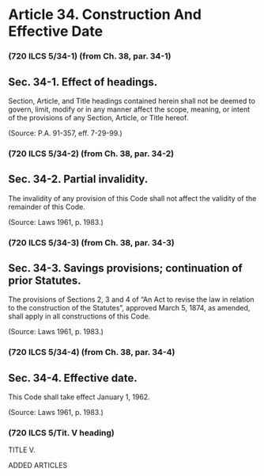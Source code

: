 # Article 34. Construction And Effective Date {.unnumbered}

### (720 ILCS 5/34-1) (from Ch. 38, par. 34-1)
## Sec. 34-1. Effect of headings.
<p>Section, Article, and Title headings contained herein shall not be deemed to govern, limit, modify or in any manner affect the scope, meaning, or intent of the provisions of any Section, Article, or Title hereof.</p><p>(Source: P.A. 91-357, eff. 7-29-99.)</p>### (720 ILCS 5/34-2) (from Ch. 38, par. 34-2)
## Sec. 34-2. Partial invalidity.
<p>The invalidity of any provision of this Code shall not affect the validity of the remainder of this Code.</p><p>(Source: Laws 1961, p. 1983.)</p>### (720 ILCS 5/34-3) (from Ch. 38, par. 34-3)
## Sec. 34-3. Savings provisions; continuation of prior Statutes.
<p>The provisions of Sections 2, 3 and 4 of "An Act to revise the law in relation to the construction of the Statutes", approved March 5, 1874, as amended, shall apply in all constructions of this Code.</p><p>(Source: Laws 1961, p. 1983.)</p>### (720 ILCS 5/34-4) (from Ch. 38, par. 34-4)
## Sec. 34-4. Effective date.
<p>This Code shall take effect January 1, 1962.</p><p>(Source: Laws 1961, p. 1983.)</p>### (720 ILCS 5/Tit. V heading)
<p>TITLE V.</p><p>ADDED ARTICLES</p>